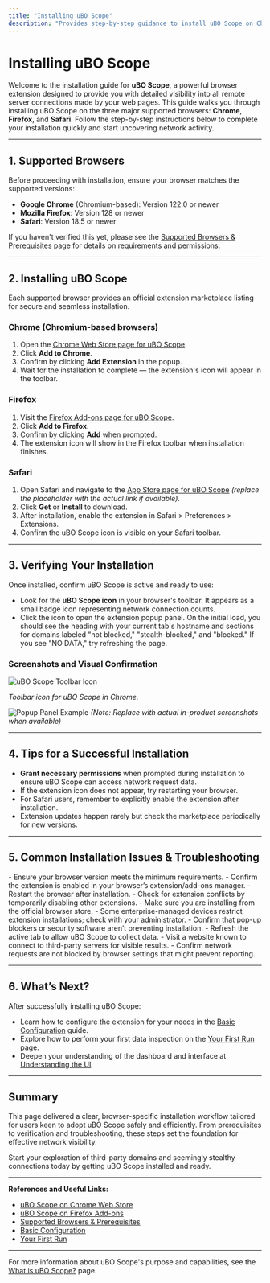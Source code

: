 ```yaml
---
title: "Installing uBO Scope"
description: "Provides step-by-step guidance to install uBO Scope on Chrome, Firefox, and Safari, directly linking to official extension marketplaces. Screenshots and tips help users recognize when installation is complete and the extension is ready to use."
---
```


# Installing uBO Scope

Welcome to the installation guide for **uBO Scope**, a powerful browser extension designed to provide you with detailed visibility into all remote server connections made by your web pages. This guide walks you through installing uBO Scope on the three major supported browsers: **Chrome**, **Firefox**, and **Safari**. Follow the step-by-step instructions below to complete your installation quickly and start uncovering network activity.

---

## 1. Supported Browsers

Before proceeding with installation, ensure your browser matches the supported versions:

- **Google Chrome** (Chromium-based): Version 122.0 or newer
- **Mozilla Firefox**: Version 128 or newer
- **Safari**: Version 18.5 or newer

If you haven't verified this yet, please see the [Supported Browsers & Prerequisites](https://docs.uboscope.org/getting-started/installation-setup/supported-browsers-prerequisites) page for details on requirements and permissions.

---

## 2. Installing uBO Scope

Each supported browser provides an official extension marketplace listing for secure and seamless installation.

### Chrome (Chromium-based browsers)

1. Open the [Chrome Web Store page for uBO Scope](https://chromewebstore.google.com/detail/ubo-scope/bbdpgcaljkaaigfcomhidmneffjjjfgp).
2. Click **Add to Chrome**.
3. Confirm by clicking **Add Extension** in the popup.
4. Wait for the installation to complete — the extension's icon will appear in the toolbar.

### Firefox

1. Visit the [Firefox Add-ons page for uBO Scope](https://addons.mozilla.org/firefox/addon/ubo-scope/).
2. Click **Add to Firefox**.
3. Confirm by clicking **Add** when prompted.
4. The extension icon will show in the Firefox toolbar when installation finishes.

### Safari

1. Open Safari and navigate to the [App Store page for uBO Scope](https://apps.apple.com/app/ubo-scope/idYOUR_SAFARI_APP_ID) *(replace the placeholder with the actual link if available)*.
2. Click **Get** or **Install** to download.
3. After installation, enable the extension in Safari > Preferences > Extensions.
4. Confirm the uBO Scope icon is visible on your Safari toolbar.

---

## 3. Verifying Your Installation

Once installed, confirm uBO Scope is active and ready to use:

- Look for the **uBO Scope icon** in your browser's toolbar. It appears as a small badge icon representing network connection counts.
- Click the icon to open the extension popup panel. On the initial load, you should see the heading with your current tab's hostname and sections for domains labeled "not blocked," "stealth-blocked," and "blocked." If you see "NO DATA," try refreshing the page.

### Screenshots and Visual Confirmation

![uBO Scope Toolbar Icon](https://github.com/user-attachments/assets/d5033882-0c94-424f-9e8b-e00ed832acf7)

*Toolbar icon for uBO Scope in Chrome.*

![Popup Panel Example](https://user-images.githubusercontent.com/illustrative-image-popup.png) *(Note: Replace with actual in-product screenshots when available)*

---

## 4. Tips for a Successful Installation

- **Grant necessary permissions** when prompted during installation to ensure uBO Scope can access network request data.
- If the extension icon does not appear, try restarting your browser.
- For Safari users, remember to explicitly enable the extension after installation.
- Extension updates happen rarely but check the marketplace periodically for new versions.

---

## 5. Common Installation Issues & Troubleshooting

<AccordionGroup title="Installation Troubleshooting">  
<Accordion title="Extension Icon Not Visible">  
- Ensure your browser version meets the minimum requirements.
- Confirm the extension is enabled in your browser’s extension/add-ons manager.
- Restart the browser after installation.
- Check for extension conflicts by temporarily disabling other extensions.
</Accordion>  
<Accordion title="Cannot Install due to Permissions or Restrictions">  
- Make sure you are installing from the official browser store.
- Some enterprise-managed devices restrict extension installations; check with your administrator.
- Confirm that pop-up blockers or security software aren’t preventing installation.
</Accordion>  
<Accordion title="Popup Displays 'NO DATA' After Installation">  
- Refresh the active tab to allow uBO Scope to collect data.
- Visit a website known to connect to third-party servers for visible results.
- Confirm network requests are not blocked by browser settings that might prevent reporting.
</Accordion>  
</AccordionGroup>

---

## 6. What’s Next?

After successfully installing uBO Scope:

- Learn how to configure the extension for your needs in the [Basic Configuration](https://docs.uboscope.org/getting-started/installation-setup/basic-configuration) guide.
- Explore how to perform your first data inspection on the [Your First Run](https://docs.uboscope.org/getting-started/first-use-validation/first-run) page.
- Deepen your understanding of the dashboard and interface at [Understanding the UI](https://docs.uboscope.org/getting-started/first-use-validation/understanding-the-ui).

---

## Summary

This page delivered a clear, browser-specific installation workflow tailored for users keen to adopt uBO Scope safely and efficiently. From prerequisites to verification and troubleshooting, these steps set the foundation for effective network visibility.

Start your exploration of third-party domains and seemingly stealthy connections today by getting uBO Scope installed and ready.

---

**References and Useful Links:**

- [uBO Scope on Chrome Web Store](https://chromewebstore.google.com/detail/ubo-scope/bbdpgcaljkaaigfcomhidmneffjjjfgp)
- [uBO Scope on Firefox Add-ons](https://addons.mozilla.org/firefox/addon/ubo-scope/)
- [Supported Browsers & Prerequisites](https://docs.uboscope.org/getting-started/installation-setup/supported-browsers-prerequisites)
- [Basic Configuration](https://docs.uboscope.org/getting-started/installation-setup/basic-configuration)
- [Your First Run](https://docs.uboscope.org/getting-started/first-use-validation/first-run)

---

For more information about uBO Scope's purpose and capabilities, see the [What is uBO Scope?](https://docs.uboscope.org/overview/introduction-and-concepts/what-is-ubo-scope) page.


